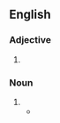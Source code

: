 {{also|non-native}}
==English==
{{rfm|en|section=non-native, nonnative}}

===Adjective===
{{en-adj|-}}

# {{alt form|en|non-native}}

===Noun===
{{en-noun}}

# {{alt form|en|non-native}}
#* {{quote-journal|en|date=March 25, 1988|author=James Krohe Jr.|title=Reading: Our City, Ourselves|work=Chicago Reader|url=https://securesite.chireader.com/cgi-bin/Archive/abridged2.bat?path=1988/880325/GUIDES
|passage=If you're a Chicagoan, you will find something in each that you didn't know about; '''nonnatives''' will find something in each they'll wish they'd read before making their last trip.}}